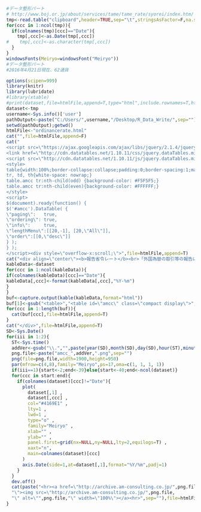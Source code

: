 ```r
#データ整形パート
# http://www.boj.or.jp/about/services/tame/tame_rate/syorei/index.htm/
tmp<-read.table("clipboard",header=TRUE,sep="\t",stringsAsFactor=F,na.strings=c("NA","-","－"),check.names=FALSE)
for(ccc in 1:ncol(tmp)){
  if(colnames(tmp)[ccc]=="Date"){
    tmp[,ccc]<-as.Date(tmp[,ccc])
#    tmp[,ccc]<-as.character(tmp[,ccc])
  }
}
windowsFonts(Meiryo=windowsFont("Meiryo"))
#データ整形パート
#2016年4月21日現在、62通貨
```

```r
options(scipen=999)
library(knitr)
library(lubridate)
#library(xtable)
#print(dataset,file=htmlFile,append=T,type="html",include.rownames=T,html.table.attributes="class='amcc' id='amcc'")
dataset<-tmp
username<-Sys.info()['user']
pathOutput<-paste("C:/Users/",username,"/Desktop/R_Data_Write/",sep="")
setwd(pathOutput);getwd()
htmlFile<-"ordinancerate.html"
cat("",file=htmlFile,append=F)
cat("
<script src=\"https://ajax.googleapis.com/ajax/libs/jquery/2.1.4/jquery.min.js\"></script>
<link href=\"http://cdn.datatables.net/1.10.11/css/jquery.dataTables.min.css\" rel=\"stylesheet\">  
<script src=\"http://cdn.datatables.net/1.10.11/js/jquery.dataTables.min.js\"></script> 
<style>
table{width:100%;border-collapse:collapse;padding:0;border-spacing:1;margin-left: auto;margin-right: auto;}
tr, td, th{white-space: nowrap;}
table.amcc tr:nth-child(odd) {background-color: #F5F5F5;}
table.amcc tr:nth-child(even){background-color: #FFFFFF;}
</style>
<script>
$(document).ready(function() {
$('#amcc').DataTable( {
\"paging\":   true,
\"ordering\": true,
\"info\":     true,
\"lengthMenu\":[[20,-1], [20,\"All\"]],
\"order\":[[0,\"desc\"]]
} );
} ); 
</script><div style=\"overflow-x:scroll;\">",file=htmlFile,append=T)
cat("<div align=\"center\"><b>報告省令レート</b><br>「外国為替の取引等の報告に関する省令」第35条第2号に基づき財務大臣が定める相場<br>データ出所:日本銀行</div>",file=htmlFile,append=T)
kableData<-dataset
for(ccc in 1:ncol(kableData)){
if(colnames(kableData)[ccc]=="Date"){  
kableData[,ccc]<-format(kableData[,ccc],"%Y-%m")
}
}  
buf<-capture.output(kable(kableData,format="html"))
buf[1]<-gsub("<table>","<table id=\"amcc\" class=\"compact display\">",buf[1])
for(ccc in 1:length(buf)){
  cat(buf[ccc],file=htmlFile,append=T)
}
cat("</div>",file=htmlFile,append=T)
SD<-Sys.Date()
for(iii in 1:2){
  ST<-Sys.time()  
  addVer<-gsub("\\.","",paste(year(SD),month(SD),day(SD),hour(ST),minute(ST),second(ST),sep=""))
  png.file<-paste("amcc_",addVer,".png",sep="")
  png(file=png.file,width=1900,height=950)
  par(mfrow=c(4,8),family="Meiryo",ps=17,oma=c(1, 1, 1, 1))
  if(iii==1){start<-2;end<-39}else{start<-40;end<-ncol(dataset)}  
  for(ccc in start:end){
    if(colnames(dataset)[ccc]!="Date"){
      plot(
        dataset[,1] ,
        dataset[,ccc] ,
        col="#4169E1" ,
        lty=1 ,
        lwd=1 ,
        type="o" ,
        family="Meiryo" ,
        xlab="" ,
        ylab="" ,
        panel.first=grid(nx=NULL,ny=NULL,lty=2,equilogs=T) ,
        xaxt="n",
        main=colnames(dataset)[ccc]
      )
      axis.Date(side=1,at=dataset[,1],format="%Y/%m",padj=1)
    }
  }
  dev.off()
  cat(paste("<hr><a href=\"http://archive.am-consulting.co.jp/",png.file,
  "\"><img src=\"http://archive.am-consulting.co.jp/",png.file,
  "\" alt=\"",png.file,"\" width=\"100%\"></a><hr>",sep=""),file=htmlFile,append=T)  
}
```